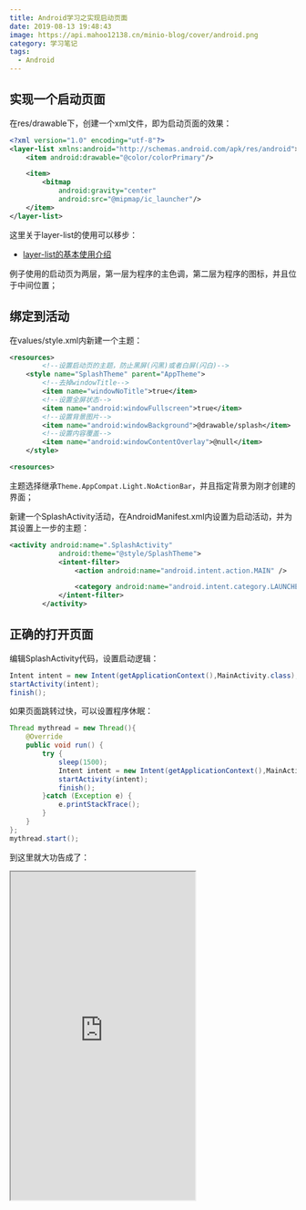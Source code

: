 ```yaml
---
title: Android学习之实现启动页面
date: 2019-08-13 19:48:43
image: https://api.mahoo12138.cn/minio-blog/cover/android.png
category: 学习笔记
tags:
  - Android
---
```


## 实现一个启动页面

在res/drawable下，创建一个xml文件，即为启动页面的效果：

```xml
<?xml version="1.0" encoding="utf-8"?>
<layer-list xmlns:android="http://schemas.android.com/apk/res/android">
    <item android:drawable="@color/colorPrimary"/>

    <item>
        <bitmap
            android:gravity="center"
            android:src="@mipmap/ic_launcher"/>
    </item>
</layer-list>
```

这里关于layer-list的使用可以移步：

- [ layer-list的基本使用介绍](https://blog.csdn.net/north1989/article/details/53485729/)

例子使用的启动页为两层，第一层为程序的主色调，第二层为程序的图标，并且位于中间位置；

## 绑定到活动

在values/style.xml内新建一个主题：

```xml
<resources>
        <!--设置启动页的主题，防止黑屏(闪黑)或者白屏(闪白)-->
    <style name="SplashTheme" parent="AppTheme">
        <!--去掉windowTitle-->
        <item name="windowNoTitle">true</item>
        <!--设置全屏状态-->
        <item name="android:windowFullscreen">true</item>
        <!--设置背景图片-->
        <item name="android:windowBackground">@drawable/splash</item>
        <!--设置内容覆盖-->
        <item name="android:windowContentOverlay">@null</item>
    </style>

<resources>

```

主题选择继承`Theme.AppCompat.Light.NoActionBar`，并且指定背景为刚才创建的界面；

新建一个SplashActivity活动，在AndroidManifest.xml内设置为启动活动，并为其设置上一步的主题：

```xml
<activity android:name=".SplashActivity"
            android:theme="@style/SplashTheme">
            <intent-filter>
                <action android:name="android.intent.action.MAIN" />

                <category android:name="android.intent.category.LAUNCHER" />
            </intent-filter>
        </activity>
```

## 正确的打开页面

编辑SplashActivity代码，设置启动逻辑：

```java
Intent intent = new Intent(getApplicationContext(),MainActivity.class);
startActivity(intent);
finish();
```

如果页面跳转过快，可以设置程序休眠：

```java
Thread mythread = new Thread(){
	@Override
    public void run() {
    	try {
        	sleep(1500);
            Intent intent = new Intent(getApplicationContext(),MainActivity.class);
            startActivity(intent);
            finish();
		}catch (Exception e) {
        	e.printStackTrace();
        }
    }
};
mythread.start();
```

到这里就大功告成了：

<iframe height="576" width="324" src="https://api.mahoo12138.cn/minio-blog/study/Android/splash.gif" />
